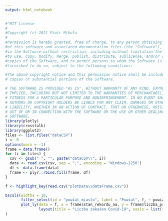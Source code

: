 ```yaml
---
output: html_notebook
---
```

```r
#"MIT License
#
#Copyright (c) 2021 Piotr Mikuła
#
#Permission is hereby granted, free of charge, to any person obtaining a copy
#of this software and associated documentation files (the "Software"), to deal
#in the Software without restriction, including without limitation the rights
#to use, copy, modify, merge, publish, distribute, sublicense, and/or sell
#copies of the Software, and to permit persons to whom the Software is
#furnished to do so, subject to the following conditions:

#The above copyright notice and this permission notice shall be included in all
# copies or substantial portions of the Software.

# THE SOFTWARE IS PROVIDED "AS IS", WITHOUT WARRANTY OF ANY KIND, EXPRESS OR
# IMPLIED, INCLUDING BUT NOT LIMITED TO THE WARRANTIES OF MERCHANTABILITY,
# FITNESS FOR A PARTICULAR PURPOSE AND NONINFRINGEMENT. IN NO EVENT SHALL THE
# AUTHORS OR COPYRIGHT HOLDERS BE LIABLE FOR ANY CLAIM, DAMAGES OR OTHER
# LIABILITY, WHETHER IN AN ACTION OF CONTRACT, TORT OR OTHERWISE, ARISING FROM,
# OUT OF OR IN CONNECTION WITH THE SOFTWARE OR THE USE OR OTHER DEALINGS IN THE
# SOFTWARE.
library(plotly)
library(crosstalk)
library(ggplot2)
files <- list.files("dataCSV")
i <- 0
options(warn = -1)
frame = data.frame()
for (i in files) {
  csv <- gsub(" ", "", paste("dataCSV\\", i))
  data <- read.csv(csv, sep = ";", encoding = "Windows-1250")
  df <- data.frame(data)
  frame <- plyr::rbind.fill(frame, df)
}

f <- highlight_key(read.csv("plotData\\dataFrame.csv"))

bscols(widths = 10,
       filter_select(id = "powiat_miasto", label = "Powiat", f, ~ powiat_miasto),
       plot_ly(data = f, x = frame$stan_rekordu_na, y = frame$liczba_przypadkow, type = 'scatter', mode = 'lines', color = frame$powiat_miasto) %>%
               layout(title = "Liczba zakażen Covid-19", xaxis = list(title = "data"), yaxis = list(title = "liczba przypadków"))
)
```